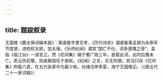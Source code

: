 ```yaml
---
---
---
```

title: 题跋叙录
---




王国维《鹿太保词辑本跋》：案虔扆字里无考，《历代诗余》谓虔扆事孟昶为永泰军节度使，进检校太尉，加太保。《乐府纪闻》谓其“国亡不仕，词多感慨之音”，盖指《临江仙》一调言之。然《花间集》辑于蜀广政三年，首载此词，此时后蜀未亡。若云伤前蜀，则虔扆固任于昶矣。《纪闻》之言，实无所据。其词只存《花间集》所载六首，在五代各家中为最少矣。光绪戊申季夏，海宁王国维记。（《唐五代二十一家词辑》）